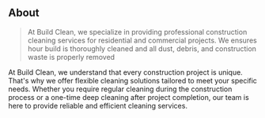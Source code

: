 ## About

> At Build Clean, we specialize in providing professional construction cleaning services for residential and commercial projects. 
We ensures hour build is thoroughly cleaned and all dust, debris, and construction waste is properly removed

At Build Clean, we understand that every construction project is unique. That's why we offer flexible cleaning solutions tailored to meet your specific needs. Whether you require regular cleaning during the construction process or a one-time deep cleaning after project completion, our team is here to provide reliable and efficient cleaning services.
